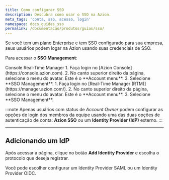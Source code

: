 ```yaml
---
title: Como configurar SSO
description: Descubra como usar o SSO na Azion.
meta_tags: 'conta, sso, acesso, login'
namespace: docs_guides_sso
permalink: /documentacao/produtos/guias/sso/
---
```




Se você tem um [plano Enterprise](https://www.azion.com/pt-br/servicos-profissionais/) e tem SSO configurado para sua empresa, seus usuários podem logar na Azion usando suas credenciais de SSO.

Para acessar o **SSO Management**:

<Tabs client:visible>
    <Fragment slot="tab.console">Console</Fragment>
    <Fragment slot="tab.rtm">Real-Time Manager</Fragment>

<Fragment slot="panel.console">
1. Faça login no [Azion Console](https://console.azion.com).
2. No canto superior direito da página, selecione o menu do avatar. Este é o **Account menu**.
3. Selecione **SSO Management**.
</Fragment>

<Fragment slot="panel.rtm">
1. Faça login no [Real-Time Manager (RTM)](https://manager.azion.com/).
2. No canto superior direito da página, selecione o menu do avatar. Este é o **Account menu**.
3. Selecione **SSO Management**.
</Fragment>

</Tabs>

:::note
Apenas usuários com status de *Account Owner* podem configurar as opções de login dos membros da equipe usando uma das duas opções de autenticação de conta: **Azion SSO** ou um **Identity Provider (IdP)** externo.
:::

---

## Adicionando um IdP

Após acessar a página, clique no botão **Add Identity Provider** e escolha o protocolo que deseja registrar.

Você pode escolher configurar um Identity Provider SAML ou um Identity Provider OIDC.

<LinkButton link="/pt-br/documentacao/produtos/guias/#contas" label="Guias de provedores de identidade" severity="secondary" />
